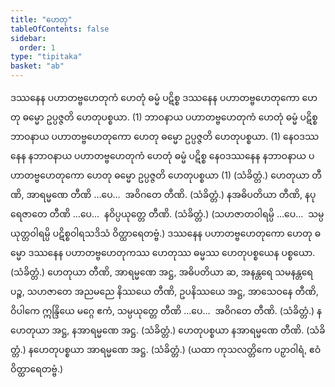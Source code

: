 ```yaml
---
title: "ဟေတု"
tableOfContents: false
sidebar:
  order: 1
type: "tipitaka"
basket: "ab"
---
```



<DynamicBreadcrumb />

<Division number="124">

<Paragraph number="433">
ဒဿနေန ပဟာတဗ္ဗဟေတုကံ ဟေတုံ ဓမ္မံ ပဋိစ္စ ဒဿနေန ပဟာတဗ္ဗဟေတုကော ဟေတု ဓမ္မော ဥပ္ပဇ္ဇတိ ဟေတုပစ္စယာ. (1)
</Paragraph>

<Paragraph number="434">
ဘာဝနာယ ပဟာတဗ္ဗဟေတုကံ ဟေတုံ ဓမ္မံ ပဋိစ္စ ဘာဝနာယ ပဟာတဗ္ဗဟေတုကော ဟေတု ဓမ္မော ဥပ္ပဇ္ဇတိ ဟေတုပစ္စယာ. (1)
</Paragraph>

<Paragraph number="435">
နေဝဒဿနေန နဘာဝနာယ ပဟာတဗ္ဗဟေတုကံ ဟေတုံ ဓမ္မံ ပဋိစ္စ နေဝဒဿနေန နဘာဝနာယ ပဟာတဗ္ဗဟေတုကော ဟေတု ဓမ္မော ဥပ္ပဇ္ဇတိ ဟေတုပစ္စယာ (1) (သံခိတ္တံ.)
</Paragraph>

</Division>
<Division number="125">

<Paragraph number="436">
ဟေတုယာ တီဏိ, အာရမ္မဏေ တီဏိ …ပေ…  အဝိဂတေ တီဏိ. (သံခိတ္တံ.)
</Paragraph>

<Paragraph number="437">
နအဓိပတိယာ တီဏိ, နပုရေဇာတေ တီဏိ …ပေ…  နဝိပ္ပယုတ္တေ တီဏိ. (သံခိတ္တံ.)
</Paragraph>

<Paragraph number="438">
(သဟဇာတဝါရမ္ပိ …ပေ…  သမ္ပယုတ္တဝါရမ္ပိ ပဋိစ္စဝါရသဒိသံ ဝိတ္ထာရေတဗ္ဗံ.)
</Paragraph>

</Division>
<Division number="126">

<Paragraph number="439">
ဒဿနေန ပဟာတဗ္ဗဟေတုကော ဟေတု ဓမ္မော ဒဿနေန ပဟာတဗ္ဗဟေတုကဿ ဟေတုဿ ဓမ္မဿ ဟေတုပစ္စယေန ပစ္စယော. (သံခိတ္တံ.)
</Paragraph>

<Paragraph number="440">
ဟေတုယာ တီဏိ, အာရမ္မဏေ အဋ္ဌ, အဓိပတိယာ ဆ, အနန္တရေ သမနန္တရေ ပဉ္စ, သဟဇာတေ အညမညေ နိဿယေ တီဏိ, ဥပနိဿယေ အဋ္ဌ, အာသေဝနေ တီဏိ, ဝိပါကေ ဣန္ဒြိယေ မဂ္ဂေ ဧကံ, သမ္ပယုတ္တေ တီဏိ …ပေ…  အဝိဂတေ တီဏိ. (သံခိတ္တံ.)
</Paragraph>

<Paragraph number="441">
နဟေတုယာ အဋ္ဌ, နအာရမ္မဏေ အဋ္ဌ. (သံခိတ္တံ.)
</Paragraph>

<Paragraph number="442">
ဟေတုပစ္စယာ နအာရမ္မဏေ တီဏိ. (သံခိတ္တံ.)
</Paragraph>

<Paragraph number="443">
နဟေတုပစ္စယာ အာရမ္မဏေ အဋ္ဌ. (သံခိတ္တံ.)
</Paragraph>

<Paragraph number="444">
(ယထာ ကုသလတ္တိကေ ပဉှာဝါရံ, ဧဝံ ဝိတ္ထာရေတဗ္ဗံ.)
</Paragraph>
</Division>
